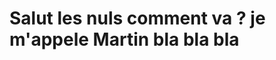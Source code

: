 Salut les nuls comment va ? je m'appele Martin bla bla bla
==========================================================